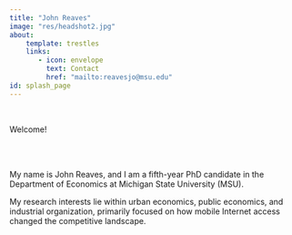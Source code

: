 ```yaml
---
title: "John Reaves"
image: "res/headshot2.jpg"
about:
    template: trestles
    links:
       - icon: envelope
         text: Contact
         href: "mailto:reavesjo@msu.edu"
id: splash_page
---
```


:::{#about-block}

<br>

Welcome!

<br><br>

My name is John Reaves, and I am a fifth-year PhD candidate in the Department of
Economics at Michigan State University (MSU). 

My research interests lie within urban 
economics, public economics, and industrial organization, primarily focused on
how mobile Internet access changed the competitive landscape.
:::
